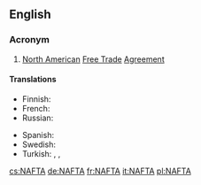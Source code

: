 {{also|nafta}}
==English==
{{wikipedia}}

===Acronym===
{{rfc-header|Acronym}}
{{head|en|acronym}}

# [[North American]] [[free trade|Free Trade]] [[agreement|Agreement]]

====Translations====
{{trans-top|North American Free Trade Agreement}}
* Finnish: {{t|fi|NAFTA}}
* French: {{t|fr|ALÉNA}}
* Russian: {{t+|ru|НА́ФТА|f}}
{{trans-mid}}
* Spanish: {{t|es|TLCAN}}
* Swedish: {{t|sv|NAFTA}}
* Turkish: {{t|tr|KASTA}}, {{t|tr|KAÜSTA}}, {{t|tr|NAFTA}}
{{trans-bottom}}

[[cs:NAFTA]]
[[de:NAFTA]]
[[fr:NAFTA]]
[[it:NAFTA]]
[[pl:NAFTA]]